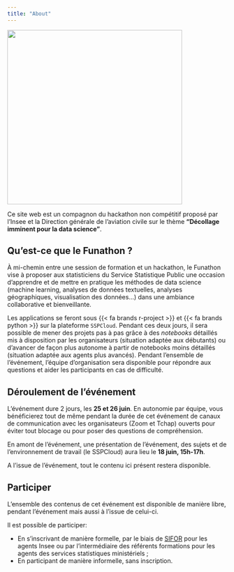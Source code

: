 ```yaml
---
title: "About"
---
```


![](img/best_image_funathon.png){height="400" fig-align="center"}

Ce site web est un compagnon du hackathon non compétitif 
proposé par l'Insee et la Direction générale de l'aviation civile sur le thème __"Décollage imminent pour la data science"__.

## Qu'est-ce que le Funathon ?

À mi-chemin entre une session de formation et un hackathon, le Funathon vise à proposer aux statisticiens du Service Statistique Public une occasion d’apprendre et de mettre en pratique les méthodes de data science (machine learning, analyses de données textuelles, analyses géographiques, visualisation des données...) dans une ambiance collaborative et bienveillante.

Les applications se feront sous {{< fa brands r-project >}} et {{< fa brands python >}} sur la plateforme `SSPCloud`. Pendant ces deux jours, il sera possible de mener des projets pas à pas grâce à des _notebooks_ détaillés mis à disposition par les organisateurs (situation adaptée aux débutants) ou d’avancer de façon plus autonome à partir de notebooks moins détaillés (situation adaptée aux agents plus avancés). Pendant l’ensemble de l’événement, l’équipe d’organisation sera disponible pour répondre aux questions et aider les participants en cas de difficulté.

## Déroulement de l'événement

L'événement dure 2 jours, les __25 et 26 juin__. En autonomie par équipe, vous bénéficierez tout de même pendant la durée de cet événement de canaux de communication avec les organisateurs (Zoom et Tchap) ouverts pour éviter tout blocage ou pour poser des questions de compréhension. 

En amont de l'événement, une présentation de l'événement, des sujets et de l'environnement de travail (le SSPCloud) aura lieu le __18 juin, 15h-17h__. 

A l'issue de l'événement, tout le contenu ici présent restera disponible. 

## Participer

L'ensemble des contenus de cet événement est disponible de manière libre, pendant l'événement mais aussi à l'issue de celui-ci.

Il est possible de participer:

* En s'inscrivant de manière formelle, par le biais de [SIFOR](https://formation.insee.fr/) pour les agents Insee ou
par l'intermédiaire des référents formations pour les agents des services statistiques ministériels ;
* En participant de manière informelle, sans inscription.

